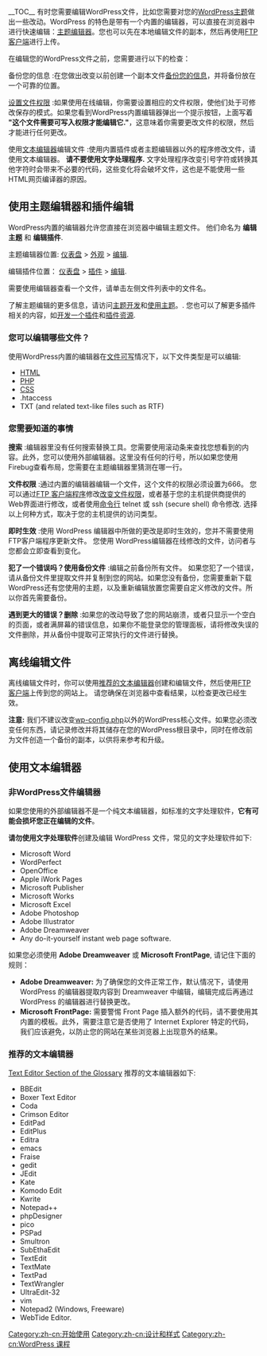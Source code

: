{{Languages|
{{en|Editing Files}}
{{pt-br|Editando Arquivos}}
{{zh-cn|编辑文件}}
}}

__TOC__
有时您需要编辑WordPress文件，比如您需要对您的[[zh-cn:主题|WordPress主题]]做出一些改动。WordPress 的特色是带有一个内置的编辑器，可以直接在浏览器中进行快速编辑：[[#使用主题编辑器|主题编辑器]]。您也可以先在本地编辑文件的副本，然后再使用[[zh-cn:FTP_客户端|FTP 客户端]]进行上传。

{{zh-cn:Stub}}

在编辑您的WordPress文件之前，您需要进行以下的检查：

;备份您的信息 :在您做出改变以前创建一个副本文件[[WordPress Backups|备份您的信息]]，并将备份放在一个可靠的位置。

;[[Changing File Permissions|设置文件权限]] :如果使用在线编辑，你需要设置相应的文件权限，使他们处于可修改保存的模式。如果您看到WordPress内置编辑器弹出一个提示按钮，上面写着 '''"这个文件需要可写入权限才能编辑它."'''，这意味着你需要更改文件的权限，然后才能进行任何更改。

;使用[[Glossary#Text editor|文本编辑器]]编辑文件 :使用内置插件或者主题编辑器以外的程序修改文件，请使用文本编辑器。 '''请不要使用文字处理程序.''' 文字处理程序改变引号字符或转换其他字符时会带来不必要的代码，这些变化将会破坏文件，这也是不能使用一些HTML网页编译器的原因。

== 使用主题编辑器和插件编辑 ==

WordPress内置的编辑器允许您直接在浏览器中编辑主题文件。 他们命名为 '''编辑主题''' 和 '''编辑插件'''.

主题编辑器位置: [[Administration Panels|仪表盘]] >
[[Administration_Panels#Appearance|外观]] > [[Appearance_Editor_SubPanel|编辑]].

编辑插件位置： 
[[Administration Panels|仪表盘]] > [[Administration_Panels#Plugins|插件]] > [[Plugins_Editor_SubPanel|编辑]].

需要使用编辑器查看一个文件，请单击左侧文件列表中的文件名。

了解主题编辑的更多信息，请访问[[Theme Development|主题开发]]和[[Using Themes|使用主题]]。. 您也可以了解更多插件相关的内容，如[[Writing a Plugin|开发一个插件]]和[[Plugin Resources|插件资源]].

=== 您可以编辑哪些文件？ ===

使用WordPress内置的编辑器在[[Changing_File_Permissions|文件可写]]情况下，以下文件类型是可以编辑:

* [[Glossary#HTML|HTML]]
* [[Glossary#PHP|PHP]]
* [[Glossary#CSS|CSS]]
* .htaccess
* TXT (and related text-like files such as RTF)

=== 您需要知道的事情 ===

;'''搜索''' :编辑器里没有任何搜索替换工具。您需要使用滚动条来查找您想看到的内容。此外，您可以使用外部编辑器。这里没有任何的行号，所以如果您使用Firebug查看布局，您需要在主题编辑器里猜测在哪一行。

;'''文件权限''' :通过内置的编辑器编辑一个文件，这个文件的权限必须设置为666。 您可以通过[[FTP Clients|FTP 客户端程序]]修改[[Changing_File_Permissions|改变文件权限]]，或者基于您的主机提供商提供的Web界面进行修改，或者使用[[Glossary#Shell|命令行]] telnet 或 ssh (secure shell) 命令修改. 选择以上何种方式，取决于您的主机提供的访问类型。

;'''即时生效''' :使用 WordPress 编辑器中所做的更改是即时生效的，您并不需要使用FTP客户端程序更新文件。 您使用 WordPress编辑器在线修改的文件，访问者与您都会立即查看到变化。

; '''犯了一个错误吗？使用备份文件''' :编辑之前备份所有文件。 如果您犯了一个错误，请从备份文件里提取文件并复制到您的网站。如果您没有备份，您需要重新下载WordPress还有您使用的主题，以及重新编辑放置您需要自定义修改的文件。所以你首先需要备份。

; '''遇到更大的错误？删除''' :如果您的改动导致了您的网站崩溃，或者只显示一个空白的页面，或者满屏幕的错误信息，如果你不能登录您的管理面板，请将修改失误的文件删除，并从备份中提取可正常执行的文件进行替换。

== 离线编辑文件 ==

离线编辑文件时，你可以使用[[#推荐的文本编辑器|推荐的文本编辑器]]创建和编辑文件，然后使用[[zh-cn:FTP_客户端|FTP 客户端]]上传到您的网站上。 请您确保在浏览器中查看结果，以检查更改已经生效。

'''注意:''' 我们不建议改变[[Editing_wp-config.php|wp-config.php]]以外的WordPress核心文件。如果您必须改变任何东西，请记录修改并将其储存在您的WordPress根目录中，同时在修改前为文件创造一个备份的副本，以供将来参考和升级。

== 使用文本编辑器 ==

===非WordPress文件编辑器===
如果您使用的外部编辑器不是一个纯文本编辑器，如标准的文字处理软件，<b>它有可能会损坏您正在编辑的文件</b>。 

<b>请勿使用文字处理软件</b>创建及编辑 WordPress 文件，常见的文字处理软件如下:
*Microsoft Word
*WordPerfect
*OpenOffice
*Apple iWork Pages
*Microsoft Publisher
*Microsoft Works
*Microsoft Excel
*Adobe Photoshop
*Adobe Illustrator
*Adobe Dreamweaver
*Any do-it-yourself instant web page software.

如果您必须使用 <b>Adobe Dreamweaver</b> 或 <b>Microsoft FrontPage</b>, 请记住下面的规则：
*<b>Adobe Dreamweaver:</b> 为了确保您的文件正常工作，默认情况下，请使用 WordPress 的编辑器提取内容到 Dreamweaver 中编辑，编辑完成后再通过 WordPress 的编辑器进行替换更改。
*<b>Microsoft FrontPage:</b> 需要警惕 Front Page 插入额外的代码，请不要使用其内置的模板。此外，需要注意它是否使用了 Internet Explorer 特定的代码，我们应该避免，以防止您的网站在某些浏览器上出现意外的结果。

===推荐的文本编辑器===
[[Glossary#Text_editor|Text Editor Section of the Glossary]] 推荐的文本编辑器如下: 
*BBEdit 
*Boxer Text Editor
*Coda 
*Crimson Editor 
*EditPad
*EditPlus 
*Editra
*emacs
*Fraise 
*gedit
*JEdit
*Kate
*Komodo Edit 
*Kwrite
*Notepad++
*phpDesigner
*pico
*PSPad
*Smultron
*SubEthaEdit
*TextEdit
*TextMate
*TextPad 
*TextWrangler
*UltraEdit-32
*vim 
*Notepad2 (Windows, Freeware)
*WebTide Editor.

[[Category:zh-cn:开始使用]]
[[Category:zh-cn:设计和样式]]
[[Category:zh-cn:WordPress 课程]]
{{zh-cn:Copyedit}}